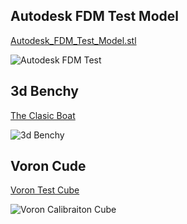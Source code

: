 ## Autodesk FDM Test Model 

[Autodesk_FDM_Test_Model.stl](https://github.com/JamesD3d/info3d/blob/253c6bed1749104d317baeef4e10b498352df2b7/public/models/Autodesk_test.stl)

![Autodesk FDM Test](/public/models/autdesktest.gif)

## 3d Benchy
[The Clasic Boat](https://github.com/JamesD3d/info3d/blob/253c6bed1749104d317baeef4e10b498352df2b7/public/models/3DBenchy.3mf)

![3d Benchy](/public/models/benchy.png)

## Voron Cude
[Voron Test Cube](https://github.com/JamesD3d/info3d/blob/253c6bed1749104d317baeef4e10b498352df2b7/public/models/Voron_Design_Cube_v7.3mf)

![Voron Calibraiton Cube](/public/models/voroncube.png)

